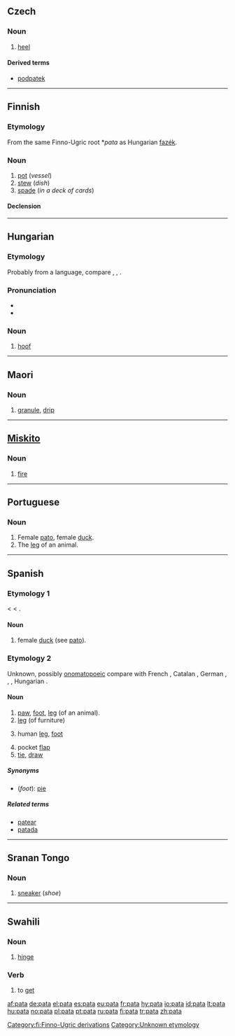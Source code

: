 ==Czech==

===Noun===
{{cs-noun|g=f}}

# [[heel]] {{anatomy|lang=cs}}

====Derived terms====
* [[podpatek]] {{m}}

----

==Finnish==
{{Finnish index|p|a}}

===Etymology===
From the same Finno-Ugric root *''pata'' as Hungarian [[fazék]].

===Noun===
{{fi-noun|pa|type=rauta}}

# [[pot]] (''vessel'')
# [[stew]] (''dish'')
# [[spade]] (''in a deck of cards'')

====Declension====
{{fi-decl-kala|pa|t|d}}

[[Category:fi:Finno-Ugric derivations]]

----

==Hungarian==

===Etymology===
Probably from a {{Sla.|hu}} language, compare {{SH.|hu}} {{term|peta}}, {{etyl|sk|hu}} {{term|päta}}, {{etyl|ru|hu}} {{term|пята||heel}}.

===Pronunciation===
* {{IPA|/ˈpɒtɒ/|lang=hu}}
* {{hyphenation|pa|ta}}

===Noun===
{{hu-noun|pl=paták}}

# [[hoof]]

----

==Maori==

===Noun===
{{infl|mi|noun}}

# [[granule]], [[drip]]

----

==[[Miskito]]==

===Noun===
{{infl|miq|noun}}

# [[fire]]

----

==Portuguese==

===Noun===
{{infl|pt|noun|gender=f}}

# Female [[pato]], female [[duck]].
# The [[leg]] of an animal.

----

==Spanish==

===Etymology 1===
{{etyl|xaa|es}} {{term||tr=páṭṭ|sc=Arab|lang=xaa}} < {{etyl|ar|es}} {{term|بط|tr=baṭṭ||duck|sc=Arab|lang=ar}} < {{etyl|fa|es}} {{term|بت||bat, duck|sc=fa-Arab|lang=fa}}.

====Noun====
{{es-noun-f}}

# female [[duck]] (see [[pato#Spanish|pato]]).

===Etymology 2===
Unknown, possibly [[onomatopoeic]] compare with French {{term|patte|lang=fr}}, Catalan {{term|pota|lang=ca}}, German {{term|Pfote|lang=de}}, {{term|Patsch|lang=de}}, {{term|patschen|lang=de}}, Hungarian {{term|pata|lang=hu}}.

====Noun====
{{es-noun-f}}

# [[paw]], [[foot]], [[leg]] (of an animal).
# [[leg]] (of furniture)
# {{colloquial|lang=es}} human [[leg]], [[foot]]
# pocket [[flap]]
# [[tie]], [[draw]]

=====Synonyms=====
* (''foot''): [[pie]]

=====Related terms=====
* [[patear]]
* [[patada]]

[[Category:Unknown etymology]]

----

==Sranan Tongo==

===Noun===
{{infl|srn|noun}}

# [[sneaker]] (''shoe'')

----

==Swahili==

===Noun===
{{sw-noun}}

# [[hinge]]

===Verb===
{{infl|sw|verb}}

# to [[get]]

[[af:pata]]
[[de:pata]]
[[el:pata]]
[[es:pata]]
[[eu:pata]]
[[fr:pata]]
[[hy:pata]]
[[io:pata]]
[[id:pata]]
[[lt:pata]]
[[hu:pata]]
[[no:pata]]
[[pl:pata]]
[[pt:pata]]
[[ru:pata]]
[[fi:pata]]
[[tr:pata]]
[[zh:pata]]